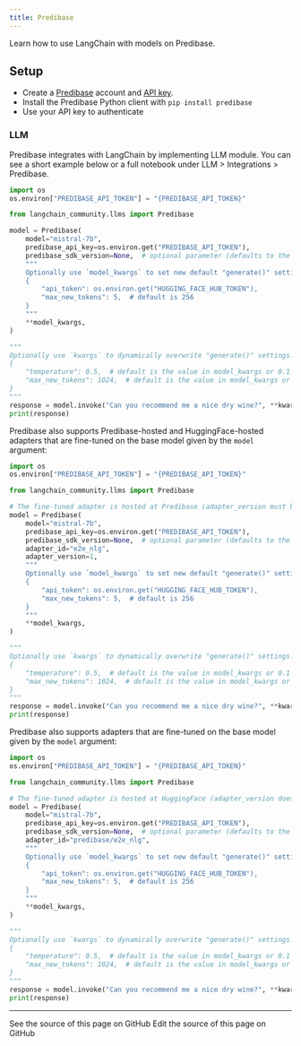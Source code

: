 ```yaml
---
title: Predibase
---
```


Learn how to use LangChain with models on Predibase.

## Setup

- Create a [Predibase](https://predibase.com/) account and [API key](https://docs.predibase.com/sdk-guide/intro).
- Install the Predibase Python client with `pip install predibase`
- Use your API key to authenticate

### LLM

Predibase integrates with LangChain by implementing LLM module. You can see a short example below or a full notebook under LLM > Integrations > Predibase.

```python
import os
os.environ["PREDIBASE_API_TOKEN"] = "{PREDIBASE_API_TOKEN}"

from langchain_community.llms import Predibase

model = Predibase(
    model="mistral-7b",
    predibase_api_key=os.environ.get("PREDIBASE_API_TOKEN"),
    predibase_sdk_version=None,  # optional parameter (defaults to the latest Predibase SDK version if omitted)
    """
    Optionally use `model_kwargs` to set new default "generate()" settings.  For example:
    {
        "api_token": os.environ.get("HUGGING_FACE_HUB_TOKEN"),
        "max_new_tokens": 5,  # default is 256
    }
    """
    **model_kwargs,
)

"""
Optionally use `kwargs` to dynamically overwrite "generate()" settings.  For example:
{
    "temperature": 0.5,  # default is the value in model_kwargs or 0.1 (initialization default)
    "max_new_tokens": 1024,  # default is the value in model_kwargs or 256 (initialization default)
}
"""
response = model.invoke("Can you recommend me a nice dry wine?", **kwargs)
print(response)
```

Predibase also supports Predibase-hosted and HuggingFace-hosted adapters that are fine-tuned on the base model given by the `model` argument:

```python
import os
os.environ["PREDIBASE_API_TOKEN"] = "{PREDIBASE_API_TOKEN}"

from langchain_community.llms import Predibase

# The fine-tuned adapter is hosted at Predibase (adapter_version must be specified).
model = Predibase(
    model="mistral-7b",
    predibase_api_key=os.environ.get("PREDIBASE_API_TOKEN"),
    predibase_sdk_version=None,  # optional parameter (defaults to the latest Predibase SDK version if omitted)
    adapter_id="e2e_nlg",
    adapter_version=1,
    """
    Optionally use `model_kwargs` to set new default "generate()" settings.  For example:
    {
        "api_token": os.environ.get("HUGGING_FACE_HUB_TOKEN"),
        "max_new_tokens": 5,  # default is 256
    }
    """
    **model_kwargs,
)

"""
Optionally use `kwargs` to dynamically overwrite "generate()" settings.  For example:
{
    "temperature": 0.5,  # default is the value in model_kwargs or 0.1 (initialization default)
    "max_new_tokens": 1024,  # default is the value in model_kwargs or 256 (initialization default)
}
"""
response = model.invoke("Can you recommend me a nice dry wine?", **kwargs)
print(response)
```

Predibase also supports adapters that are fine-tuned on the base model given by the `model` argument:

```python
import os
os.environ["PREDIBASE_API_TOKEN"] = "{PREDIBASE_API_TOKEN}"

from langchain_community.llms import Predibase

# The fine-tuned adapter is hosted at HuggingFace (adapter_version does not apply and will be ignored).
model = Predibase(
    model="mistral-7b",
    predibase_api_key=os.environ.get("PREDIBASE_API_TOKEN"),
    predibase_sdk_version=None,  # optional parameter (defaults to the latest Predibase SDK version if omitted)
    adapter_id="predibase/e2e_nlg",
    """
    Optionally use `model_kwargs` to set new default "generate()" settings.  For example:
    {
        "api_token": os.environ.get("HUGGING_FACE_HUB_TOKEN"),
        "max_new_tokens": 5,  # default is 256
    }
    """
    **model_kwargs,
)

"""
Optionally use `kwargs` to dynamically overwrite "generate()" settings.  For example:
{
    "temperature": 0.5,  # default is the value in model_kwargs or 0.1 (initialization default)
    "max_new_tokens": 1024,  # default is the value in model_kwargs or 256 (initialization default)
}
"""
response = model.invoke("Can you recommend me a nice dry wine?", **kwargs)
print(response)
```

---

<CardGroup cols={2}>
  <Card title="View Source" icon="eye" href="https://github.com/langchain-ai/docs/blob/main/src/oss/python/integrations/providers/predibase.mdx">
    See the source of this page on GitHub
  </Card>
  <Card title="Edit Source" icon="pen-to-square" href="https://github.com/langchain-ai/docs/edit/main/src/oss/python/integrations/providers/predibase.mdx">
    Edit the source of this page on GitHub
  </Card>
</CardGroup>
